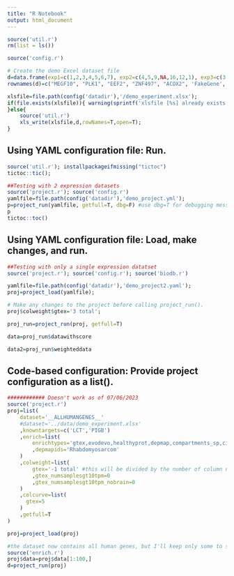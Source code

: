 ```yaml
---
title: "R Notebook"
output: html_document
---
```


```r
source('util.r')
rm(list = ls())
```

```r
source('config.r')

# Create the demo Excel dataset file
d=data.frame(exp1=c(1,2,3,4,5,6,7), exp2=c(4,5,9,NA,16,12,1), exp3=c(3,7,10,9,100,12,71))
rownames(d)=c("MEGF10", "PLK1", "EEF2", "ZNF497", "ACOX2", 'FakeGene','GP1BB')

xlsfile=file.path(config('datadir'),'/demo_experiment.xlsx');
if(file.exists(xlsfile)){ warning(sprintf('xlsfile [%s] already exists. You must remove it if you\'d like it rewritten here.',xlsfile));
}else{
	source('util.r')
	xls_write(xlsfile,d,rowNames=T,open=T);
}


```


## Using YAML configuration file: Run.
```r
source('util.r'); installpackageifmissing("tictoc")
tictoc::tic();

##Testing with 2 expression datasets 
source('project.r'); source('config.r')
yamlfile=file.path(config('datadir'),'demo_project.yml');
p=project_run(yamlfile, getfull=T, dbg=F) #use dbg=T for debugging messages
p
tictoc::toc()
```



## Using YAML configuration file: Load, make changes, and run.
```r

##Testing with only a single expression datatset 
source('project.r'); source('config.r'); source('biodb.r')

yamlfile=file.path(config('datadir'),'demo_project2.yaml');
proj=project_load(yamlfile);

# Make any changes to the project before calling project_run().
proj$colweight$gtex='3 total';

proj_run=project_run(proj, getfull=T)

data=proj_run$datawithscore

data2=proj_run$weighteddata


```

## Code-based configuration: Provide project configuration as a list().
```r
############ Doesn't work as of 07/06/2023
source('project.r')
proj=list(
	dataset='__ALLHUMANGENES__'
	#dataset='../data/demo_experiment.xlsx'
	,knowntargets=c('LCT','PIGB')
	,enrich=list(
		enrichtypes='gtex,evodevo,healthyprot,depmap,compartments_sp,cirfess_spc,surfaceopentarget'
		,depmapids='Rhabdomyosarcom'
	)
	,colweight=list(
		gtex='-1 total' #this will be divided by the number of column names that start with "gtex_"
		,gtex_numsamplesgt10tpm=0
		,gtex_numsamplesgt10tpm_nobrain=0
	)
	,colcurve=list(
	  gtex=5
	)
	,getfull=T
)

proj=project_load(proj)

#the dataset now contains all human genes, but I'll keep only some to speed up this demo. Comment out the following line to use all genes.
source('enrich.r')
proj$data=proj$data[1:100,]
d=project_run(proj)




```

